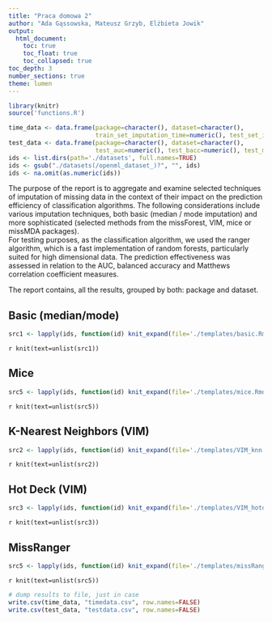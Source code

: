 ```yaml
---
title: "Praca domowa 2"
author: "Ada Gąssowska, Mateusz Grzyb, Elżbieta Jowik"
output: 
  html_document:
    toc: true
    toc_float: true
    toc_collapsed: true
toc_depth: 3
number_sections: true
theme: lumen
---
```


```r
library(knitr)
source('functions.R')

time_data <- data.frame(package=character(), dataset=character(),
                        train_set_imputation_time=numeric(), test_set_imputation_time=numeric(), stringsAsFactors=FALSE)
test_data <- data.frame(package=character(), dataset=character(),
                        test_auc=numeric(), test_bacc=numeric(), test_mcc=numeric(), stringsAsFactors=FALSE)
ids <- list.dirs(path='./datasets', full.names=TRUE)
ids <- gsub("./datasets(/openml_dataset_)?", "", ids)
ids <- na.omit(as.numeric(ids))
```

The purpose of the report is to aggregate and examine selected techniques of imputation of missing data in the context of their impact on the prediction efficiency of classification algorithms. The following considerations include various imputation techniques, both basic (median / mode imputation) and more sophisticated (selected methods from the missForest, VIM, mice or missMDA packages).   
For testing purposes, as the classification algorithm, we used the ranger algorithm, which is a fast implementation of random forests, particularly suited for high dimensional data. The prediction effectiveness was assessed in relation to the AUC, balanced accuracy and Matthews correlation coefficient measures.

The report contains, all the results, grouped by both: package and dataset.

## Basic (median/mode)
  
```r
src1 <- lapply(ids, function(id) knit_expand(file='./templates/basic.Rmd'))
```

`r knit(text=unlist(src1))`    

## Mice

```r
src5 <- lapply(ids, function(id) knit_expand(file='./templates/mice.Rmd'))
```

`r knit(text=unlist(src5))`  


## K-Nearest Neighbors (VIM)
  
```r
src2 <- lapply(ids, function(id) knit_expand(file='./templates/VIM_knn.Rmd'))
```

`r knit(text=unlist(src2))`  

## Hot Deck (VIM)
  
```r
src3 <- lapply(ids, function(id) knit_expand(file='./templates/VIM_hotdeck.Rmd'))
```

`r knit(text=unlist(src3))`   

## MissRanger
  
```r
src5 <- lapply(ids, function(id) knit_expand(file='./templates/missRanger.Rmd'))
```

`r knit(text=unlist(src5))`  


```r
# dump results to file, just in case
write.csv(time_data, "timedata.csv", row.names=FALSE)
write.csv(test_data, "testdata.csv", row.names=FALSE)
```